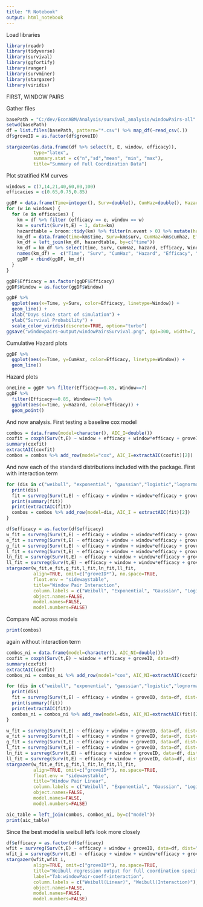 ```yaml
---
title: "R Notebook"
output: html_notebook
---
```


Load libraries

```r
library(readr)
library(tidyverse)
library(survival)
library(ggfortify)
library(ranger)
library(survminer)
library(stargazer)
library(viridis)
```
FIRST, WINDOW PAIRS

Gather files

```r
basePath = "C:/dev/EconABM/Analysis/survival_analysis/windowPairs-all"
setwd(basePath)
df = list.files(basePath, pattern="*.csv") %>% map_df(~read_csv(.))
df$groveID = as.factor(df$groveID)
```

```r
stargazer(as.data.frame(df %>% select(t, E, window, efficacy)),
          type="latex", 
          summary.stat = c("n","sd","mean", "min", "max"),
          title="Summary of Full Coordination Data")
```


Plot stratified KM curves

```r
windows = c(7,14,21,40,60,80,100)
efficacies = c(0.65,0.75,0.85)

ggDF = data.frame(Time=integer(), Surv=double(), CumHaz=double(), Hazard=double(), Efficacy=double(), Window=integer())
for (w in windows) {
  for (e in efficacies) {
    km = df %>% filter (efficacy == e, window == w)
    km = survfit(Surv(t,E) ~ 1, data=km)
    hazardtable = broom::tidy(km) %>% filter(n.event > 0) %>% mutate(hazard = n.event / (n.risk * (lead(time) - time)))
    km_df = data.frame(time=km$time, Surv=km$surv, CumHaz=km$cumhaz, Efficacy=rep(e, length(km$time)), Window=rep(w, length(km$time)))
    km_df = left_join(km_df, hazardtable, by=c("time"))
    km_df = km_df %>% select(time, Surv, CumHaz, hazard, Efficacy, Window)
    names(km_df) =  c("Time", "Surv", "CumHaz", "Hazard", "Efficacy", "Window")
    ggDF = rbind(ggDF, km_df)
  }
}

ggDF$Efficacy = as.factor(ggDF$Efficacy)
ggDF$Window = as.factor(ggDF$Window)

```

```r
ggDF %>%
  ggplot(aes(x=Time, y=Surv, color=Efficacy, linetype=Window)) +
  geom_line() +
  xlab("Days since start of simulation") +
  ylab("Survival Probability") +
  scale_color_viridis(discrete=TRUE, option="turbo")
ggsave("windowpairs-output/windowPairsSurvival.png", dpi=300, width=7, height=5)

```
Cumulative Hazard plots
```r
ggDF %>%
  ggplot(aes(x=Time, y=CumHaz, color=Efficacy, linetype=Window)) +
  geom_line()

```

Hazard plots
```r
oneLine = ggDF %>% filter(Efficacy==0.85, Window==7) 
ggDF %>%
  filter(Efficacy==0.85, Window==7) %>%
  ggplot(aes(x=Time, y=Hazard, color=Efficacy)) +
  geom_point()
```



And now analysis. First testing a baseline cox model
```r
combos = data.frame(model=character(), AIC_I=double())
coxfit = coxph(Surv(t,E) ~ window + efficacy + window*efficacy + groveID, data=df)
summary(coxfit)
extractAIC(coxfit)
combos = combos %>% add_row(model="cox", AIC_I=extractAIC(coxfit)[2])
```

And now each of the standard distributions included with the package. First with interaction term
```r

for (dis in c("weibull", "exponential", "gaussian","logistic","lognormal","loglogistic")) {
  print(dis)
  fit = survreg(Surv(t,E) ~ efficacy + window + window*efficacy + groveID, data=df, dist=dis)
  print(summary(fit))
  print(extractAIC(fit))
  combos = combos %>% add_row(model=dis, AIC_I = extractAIC(fit)[2])
}
```
```r
df$efficacy = as.factor(df$efficacy)
w_fit = survreg(Surv(t,E) ~ efficacy + window + window*efficacy + groveID, data=df, dist="weibull")
e_fit = survreg(Surv(t,E) ~ efficacy + window + window*efficacy + groveID, data=df, dist="exponential")
g_fit = survreg(Surv(t,E) ~ efficacy + window + window*efficacy + groveID, data=df, dist="gaussian")
l_fit = survreg(Surv(t,E) ~ efficacy + window + window*efficacy + groveID, data=df, dist="logistic")
ln_fit = survreg(Surv(t,E) ~ efficacy + window + window*efficacy + groveID, data=df, dist="lognormal")
ll_fit = survreg(Surv(t,E) ~ efficacy + window + window*efficacy + groveID, data=df, dist="loglogistic")
stargazer(w_fit,e_fit,g_fit,l_fit,ln_fit,ll_fit, 
          align=TRUE, omit=c("groveID*"), no.space=TRUE,
          float.env = "sidewaystable",
          title="Window Pair Interaction",
          column.labels = c("Weibull", "Exponential", "Gaussian", "Logistic", "Lognormal", "Loglogistic"),
          object.names=FALSE,
          model.names=FALSE,
          model.numbers=FALSE)

```
Compare AIC across models
```r
print(combos)

```
 
 
 
 again without interaction term
```r
combos_ni = data.frame(model=character(), AIC_NI=double())
coxfit = coxph(Surv(t,E) ~ window + efficacy + groveID, data=df)
summary(coxfit)
extractAIC(coxfit)
combos_ni = combos_ni %>% add_row(model="cox", AIC_NI=extractAIC(coxfit)[2])
```
```r

for (dis in c("weibull", "exponential", "gaussian","logistic","lognormal","loglogistic")) {
  print(dis)
  fit = survreg(Surv(t,E) ~ efficacy + window + groveID, data=df, dist=dis)
  print(summary(fit))
  print(extractAIC(fit))
  combos_ni = combos_ni %>% add_row(model=dis, AIC_NI=extractAIC(fit)[2])
}
```
```r
w_fit = survreg(Surv(t,E) ~ efficacy + window + groveID, data=df, dist="weibull")
e_fit = survreg(Surv(t,E) ~ efficacy + window + groveID, data=df, dist="exponential")
g_fit = survreg(Surv(t,E) ~ efficacy + window + groveID, data=df, dist="gaussian")
l_fit = survreg(Surv(t,E) ~ efficacy + window + groveID, data=df, dist="logistic")
ln_fit = survreg(Surv(t,E) ~ efficacy + window + groveID, data=df, dist="lognormal")
ll_fit = survreg(Surv(t,E) ~ efficacy + window + groveID, data=df, dist="loglogistic")
stargazer(w_fit,e_fit,g_fit,l_fit,ln_fit,ll_fit, 
          align=TRUE, omit=c("groveID*"), no.space=TRUE,
          float.env = "sidewaystable",
          title="Window Pair Linear",
          column.labels = c("Weibull", "Exponential", "Gaussian", "Logistic", "Lognormal", "Loglogistic"),
          object.names=FALSE,
          model.names=FALSE,
          model.numbers=FALSE)
```
```r
aic_table = left_join(combos, combos_ni, by=c("model"))
print(aic_table)
```


Since the best model is weibull let's look more closely
```r
df$efficacy = as.factor(df$efficacy)
wfit = survreg(Surv(t,E) ~ efficacy + window + groveID, data=df, dist="weibull")
wfit_i = survreg(Surv(t,E) ~ efficacy + window + window*efficacy + groveID, data=df, dist="weibull")
stargazer(wfit,wfit_i, 
          align=TRUE, omit=c("groveID*"), no.space=TRUE,
          title="Weibull regression output for full coordination specifications",
          label="Tab:windowPair-coeff-interaction",
          column.labels = c("Weibull(Linear)", "Weibull(Interaction)"),
          object.names=FALSE,
          model.names=FALSE,
          model.numbers=FALSE)

```